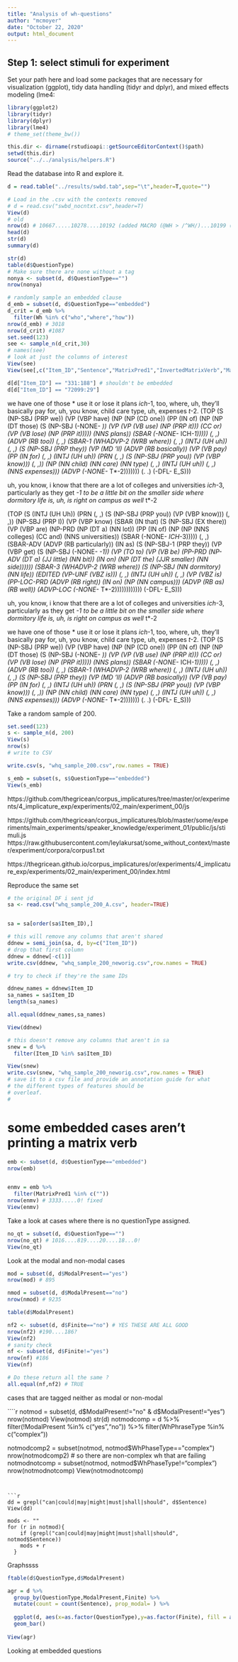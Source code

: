 ```yaml
---
title: "Analysis of wh-questions"
author: "mcmoyer"
date: "October 22, 2020"
output: html_document
---
```

  
## Step 1: select stimuli for experiment
  
Set your path here and load some packages that are necessary for visualization 
(ggplot), tidy data handling (tidyr and dplyr), and mixed effects modeling (lme4:
                                                                                                                                                               
```r
library(ggplot2)
library(tidyr)
library(dplyr)
library(lme4)
# theme_set(theme_bw())

this.dir <- dirname(rstudioapi::getSourceEditorContext()$path)
setwd(this.dir)
source("../../analysis/helpers.R")
```

Read the database into R and explore it.
```r
d = read.table("../results/swbd.tab",sep="\t",header=T,quote="")

# Load in the .csv with the contexts removed
# d = read.csv("swbd_nocntxt.csv",header=T)
View(d)
# old
nrow(d) # 10667.....10278....10192 (added MACRO (@WH > /^WH/)...10199 (@WH >> /^WH)
head(d)
str(d)
summary(d)

str(d)
table(d$QuestionType)
# Make sure there are none without a tag
nonya <- subset(d, d$QuestionType=="")
nrow(nonya)

# randomly sample an embedded clause
d_emb = subset(d, d$QuestionType=="embedded")
d_crit = d_emb %>%
  filter(Wh %in% c("who","where","how"))
nrow(d_emb) # 3018
nrow(d_crit) #1087
set.seed(123)
see <- sample_n(d_crit,30)
# names(see)
# look at just the columns of interest
View(see)
View(see[,c("Item_ID","Sentence","MatrixPred1","InvertedMatrixVerb","MatVerbPart","Question","SentenceParse")])

d[d["Item_ID"] == "331:188"] # shouldn't be embedded
d[d["Item_ID"] == "72099:29"]

```

we have one of those * use it or lose it plans *ich*-1, too, where, uh, they'll basically pay for, uh, you know, child care type, uh, expenses *t*-2.
(TOP (S (NP-SBJ (PRP we)) 
        (VP (VBP have) 
            (NP (NP (CD one)) 
                (PP (IN of) 
                    (NP (NP (DT those) 
                            (S (NP-SBJ (-NONE- *)) 
                              (VP (VP (VB use) (NP (PRP it))) (CC or) (VP (VB lose) (NP (PRP it))))) 
                            (NNS plans)) 
                        (SBAR (-NONE- *ICH*-1))))) 
            (, ,) 
            (ADVP (RB too)) 
            (, ,) 
            (SBAR-1 (WHADVP-2 (WRB where)) (, ,) (INTJ (UH uh)) (, ,) (S (NP-SBJ (PRP they)) (VP (MD 'll) (ADVP (RB basically)) (VP (VB pay) (PP (IN for) (, ,) (INTJ (UH uh)) (PRN (, ,) (S (NP-SBJ (PRP you)) (VP (VBP know))) (, ,)) (NP (NN child) (NN care) (NN type) (, ,) (INTJ (UH uh)) (, ,) (NNS expenses))) (ADVP (-NONE- *T*-2))))))) (. .) (-DFL- E_S)))



uh, you know, i know that there are a lot of colleges and universities *ich*-3, particularly as they get *-1 to be a little bit on the smaller side where dormitory life is, uh, is right on campus as well *t*-2

(TOP (S (INTJ (UH Uh)) 
        (PRN (, ,) 
             (S (NP-SBJ (PRP you)) (VP (VBP know))) 
             (, ,)) 
        (NP-SBJ (PRP I)) 
        (VP (VBP know) 
            (SBAR (IN that) 
                  (S (NP-SBJ (EX there)) 
                     (VP (VBP are) 
                         (NP-PRD (NP (DT a) (NN lot)) (PP (IN of) (NP (NP (NNS colleges) (CC and) (NNS universities)) (SBAR (-NONE- *ICH*-3))))) 
                     (, ,) 
                     (SBAR-ADV (ADVP (RB particularly)) 
                              (IN as) 
                              (S (NP-SBJ-1 (PRP they)) 
                                  (VP (VBP get) 
                                      (S (NP-SBJ (-NONE- *-1)) 
                                          (VP (TO to) 
                                              (VP (VB be) 
                                                  (PP-PRD 
                                                        (NP-ADV (DT a) (JJ little) (NN bit)) 
                                                        (IN on) (NP (DT the) (JJR smaller) (NN side)))))) 
                                      (SBAR-3 (WHADVP-2 (WRB where)) 
                                              (S (NP-SBJ (NN dormitory) (NN life)) 
                                                  (EDITED (VP-UNF (VBZ is))) 
                                                  (, ,) 
                                                  (INTJ (UH uh)) 
                                                  (, ,) 
                                                  (VP (VBZ is) (PP-LOC-PRD (ADVP (RB right)) (IN on) (NP (NN campus))) (ADVP (RB as) (RB well)) (ADVP-LOC (-NONE- *T*-2)))))))))))) (-DFL- E_S)))



uh, you know, i know that there are a lot of colleges and universities *ich*-3, particularly as they get *-1 to be a little bit on the smaller side where dormitory life is, uh, is right on campus as well *t*-2


we have one of those * use it or lose it plans *ich*-1, too, where, uh, they'll basically pay for, uh, you know, child care type, uh, expenses *t*-2.
(TOP (S (NP-SBJ (PRP we)) 
        (VP (VBP have) 
            (NP (NP (CD one)) 
                (PP (IN of) 
                    (NP (NP (DT those) 
                            (S (NP-SBJ (-NONE- *)) 
                               (VP (VP (VB use) (NP (PRP it))) 
                                   (CC or) 
                                   (VP (VB lose) (NP (PRP it))))) 
                            (NNS plans)) 
                        (SBAR (-NONE- *ICH*-1))))) 
            (, ,) 
            (ADVP (RB too)) 
            (, ,) 
            (SBAR-1 (WHADVP-2 (WRB where)) 
                    (, ,) 
                    (INTJ (UH uh)) 
                    (, ,) 
                    (S (NP-SBJ (PRP they)) 
                       (VP (MD 'll) 
                           (ADVP (RB basically)) (VP (VB pay) (PP (IN for) (, ,) (INTJ (UH uh)) (PRN (, ,) (S (NP-SBJ (PRP you)) (VP (VBP know))) (, ,)) (NP (NN child) (NN care) (NN type) (, ,) (INTJ (UH uh)) (, ,) (NNS expenses))) (ADVP (-NONE- *T*-2))))))) (. .) (-DFL- E_S)))



Take a random sample of 200.
```r
set.seed(123)
s <- sample_n(d, 200)
View(s)
nrow(s)
# write to CSV

write.csv(s, "whq_sample_200.csv",row.names = TRUE)

s_emb = subset(s, s$QuestionType=="embedded")
View(s_emb)

```
https://github.com/thegricean/corpus_implicatures/tree/master/or/experiments/4_implicature_exp/experiments/02_main/experiment_00/js

https://github.com/thegricean/corpus_implicatures/blob/master/some/experiments/main_experiments/speaker_knowledge/experiment_01/public/js/stimuli.js
https://raw.githubusercontent.com/leylakursat/some_without_context/master/experiment/corpora/corpus1.txt

https://thegricean.github.io/corpus_implicatures/or/experiments/4_implicature_exp/experiments/02_main/experiment_00/index.html


Reproduce the same set
```r
# the original DF i sent jd
sa <- read.csv("whq_sample_200_A.csv", header=TRUE)


sa = sa[order(sa$Item_ID),]

# this will remove any columns that aren't shared 
ddnew = semi_join(sa, d, by=c("Item_ID"))
# drop that first column
ddnew = ddnew[-c(1)]
write.csv(ddnew, "whq_sample_200_neworig.csv",row.names = TRUE)

# try to check if they're the same IDs

ddnew_names = ddnew$Item_ID
sa_names = sa$Item_ID
length(sa_names)

all.equal(ddnew_names,sa_names)

View(ddnew)

# this doesn't remove any columns that aren't in sa
snew = d %>%
  filter(Item_ID %in% sa$Item_ID)

View(snew)
write.csv(snew, "whq_sample_200_neworig.csv",row.names = TRUE)
# save it to a csv file and provide an annotation guide for what 
# the different types of features should be
# overleaf. 
# 
```

# some embedded cases aren't printing a matrix verb
```r
emb <- subset(d, d$QuestionType=="embedded")
nrow(emb)


enmv = emb %>%
  filter(MatrixPred1 %in% c(""))
nrow(enmv) # 3333.....0! fixed
View(enmv)

```
Take a look at cases where there is no questionType assigned.
```r
no_qt = subset(d, d$QuestionType=="")
nrow(no_qt) # 1016....819....20....18...0!
View(no_qt)
```
Look at the modal and non-modal cases
```r

mod = subset(d, d$ModalPresent=="yes")
nrow(mod) # 895

nmod = subset(d, d$ModalPresent=="no")
nrow(nmod) # 9235

table(d$ModalPresent)

nf2 <- subset(d, d$Finite=="no") # YES THESE ARE ALL GOOD
nrow(nf2) #190....186?
View(nf2)
# sanity check
nf <- subset(d, d$Finite!="yes") 
nrow(nf) #186
View(nf)

# Do these return all the same ?
all.equal(nf,nf2) # TRUE
````
cases that are tagged neither as modal or non-modal



````r
notmod = subset(d, d$ModalPresent!="no" & d$ModalPresent!="yes")
nrow(notmod)
View(notmod)
str(d)
notmodcomp = d %>%
  filter(!ModalPresent %in% c("yes","no")) %>%
  filter(WhPhraseType %in% c("complex"))

notmodcomp2 = subset(notmod, notmod$WhPhaseType=="complex")
nrow(notmodcomp2) # so there are non-complex wh that are failing
notmodnotcomp = subset(notmod, notmod$WhPhaseType!="complex")
nrow(notmodnotcomp)
View(notmodnotcomp)

```


```r
dd = grepl("can|could|may|might|must|shall|should", d$Sentence)
View(dd)

mods <- ""
for (r in notmod){
    if (grepl("can|could|may|might|must|shall|should", notmod$Sentence))
    mods + r
  }
```

Graphssss

```r
ftable(d$QuestionType,d$ModalPresent)

agr = d %>%
  group_by(QuestionType,ModalPresent,Finite) %>%
  mutate(count = count(Sentence), prop_modal= ) %>%
  
  ggplot(d, aes(x=as.factor(QuestionType),y=as.factor(Finite), fill = as.factor(ModalPresent))) +
  geom_bar()
  
View(agr)

```

Looking at embedded questions
```r


```

